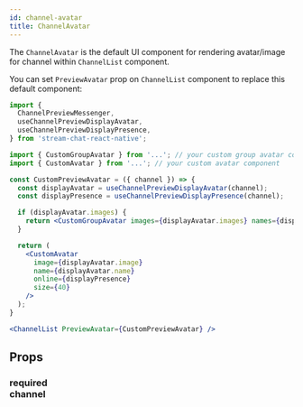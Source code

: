 ```yaml
---
id: channel-avatar
title: ChannelAvatar
---
```



The `ChannelAvatar` is the default UI component for rendering avatar/image for channel within `ChannelList` component.

You can set `PreviewAvatar` prop on `ChannelList` component to replace this default component:

```jsx
import { 
  ChannelPreviewMessenger,
  useChannelPreviewDisplayAvatar,
  useChannelPreviewDisplayPresence,
} from 'stream-chat-react-native';

import { CustomGroupAvatar } from '...'; // your custom group avatar component
import { CustomAvatar } from '...'; // your custom avatar component

const CustomPreviewAvatar = ({ channel }) => {
  const displayAvatar = useChannelPreviewDisplayAvatar(channel);
  const displayPresence = useChannelPreviewDisplayPresence(channel);

  if (displayAvatar.images) {
    return <CustomGroupAvatar images={displayAvatar.images} names={displayAvatar.names} size={40} />;
  }

  return (
    <CustomAvatar
      image={displayAvatar.image}
      name={displayAvatar.name}
      online={displayPresence}
      size={40}
    />
  );
}

<ChannelList PreviewAvatar={CustomPreviewAvatar} />
```

## Props

### <div class="label required">required</div> **channel**

<Channel/>
